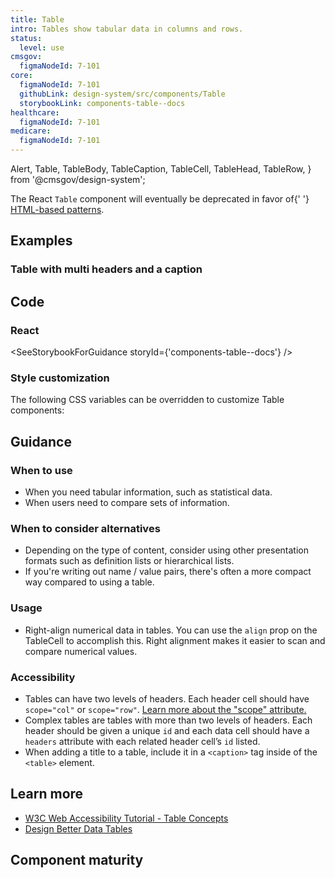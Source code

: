 ```yaml
---
title: Table
intro: Tables show tabular data in columns and rows.
status:
  level: use
cmsgov:
  figmaNodeId: 7-101
core:
  figmaNodeId: 7-101
  githubLink: design-system/src/components/Table
  storybookLink: components-table--docs
healthcare:
  figmaNodeId: 7-101
medicare:
  figmaNodeId: 7-101
---
```


  Alert,
  Table,
  TableBody,
  TableCaption,
  TableCell,
  TableHead,
  TableRow,
} from '@cmsgov/design-system';

<Alert variation="warn" heading="Deprecation Notice">
  The React <code>Table</code> component will eventually be deprecated in favor of{' '}
  <a href="/patterns/html-table">HTML-based patterns</a>.
</Alert>

## Examples

### Table with multi headers and a caption

<StorybookExample componentName="table" storyId="components-table--multi-header-table" />

## Code

### React

<SeeStorybookForGuidance storyId={'components-table--docs'} />

### Style customization

The following CSS variables can be overridden to customize Table components:

<ComponentThemeOptions componentname="table" />

## Guidance

### When to use

- When you need tabular information, such as statistical data.
- When users need to compare sets of information.

### When to consider alternatives

- Depending on the type of content, consider using other presentation formats such as definition lists or hierarchical lists.
- If you're writing out name / value pairs, there's often a more compact way compared to using a table.

### Usage

- Right-align numerical data in tables. You can use the `align` prop on the TableCell to accomplish this. Right alignment makes it easier to scan and compare numerical values.

### Accessibility

- Tables can have two levels of headers. Each header cell should have `scope="col"` or `scope="row"`. [Learn more about the "scope" attribute.](https://developer.mozilla.org/en-US/docs/Web/HTML/Element/th#attr-scope)
- Complex tables are tables with more than two levels of headers. Each header should be given a unique `id` and each data cell should have a `headers` attribute with each related header cell’s `id` listed.
- When adding a title to a table, include it in a `<caption>` tag inside of the `<table>` element.

## Learn more

- [W3C Web Accessibility Tutorial \- Table Concepts](https://www.w3.org/WAI/tutorials/tables/)
- [Design Better Data Tables](https://medium.com/mission-log/design-better-data-tables-430a30a00d8c)

## Component maturity

<MaturityChecklist
  a11yStandards={true}
  color={true}
  forcedColors={true}
  screenReaders={true}
  keyboardNavigable={true}
  storybook={true}
  responsive={true}
  spanish={null}
  completeUiKit={false}
  responsiveUiKit={false}
  tokensInCode={true}
  tokensInSketch={true}
/>
